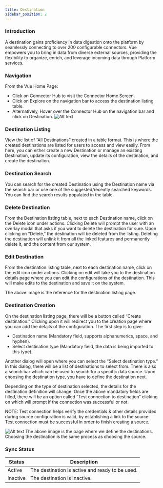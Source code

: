 ```yaml
---
title: Destination
sidebar_position: 2
---
```



### Introduction
A destination gains proficiency in data digestion onto the platform by seamlessly connecting to over 200 configurable connectors. Vue empowers you to bring in data from diverse external sources, providing the flexibility to organize, enrich, and leverage incoming data through Platform services.

### Navigation
From the Vue Home Page:
- Click on Connector Hub to visit the Connector Home Screen.
- Click on Explore on the navigation bar to access the destination listing table.
- Alternatively, Hover over the Connector Hub on the navigation bar and click on Destination.
![Alt text](https://d1r1e7xjkfj7nz.cloudfront.net/connect3b.png 'a title')
### Destination Listing
View the list of “All Destinations” created in a table format. This is where the created destinations are listed for users to access and view easily. From here, you can either create a new Destination or manage an existing Destination, update its configuration, view the details of the destination, and create the destination.

### Destination Search
You can search for the created Destination using the Destination name via the search bar or use one of the suggested/recently searched keywords. You can find the search results populated in the table.

### Delete Destination
From the Destination listing table, next to each Destination name, click on the Delete icon under actions. Clicking Delete will prompt the user with an overlay modal that asks if you want to delete the destination for sure. Upon clicking on “Delete,” the destination will be deleted from the listing. Deleting the destination will unlink it from all the linked features and permanently delete it, and the content from our system.


### Edit Destination
From the destination listing table, next to each destination name, click on the edit icon under actions. Clicking on edit will take you to the destination details page where you can edit the configurations of the destination. This will make edits to the destination and save it on the system.

The above image is the reference for the destination listing page.

### Destination Creation
On the destination listing page, there will be a button called “Create destination.” Clicking upon it will redirect you to the creation page where you can add the details of the configuration. The first step is to give:
- Destination name (Mandatory field, supports alphanumerics, space, and hyphen).
- Select destination type (Mandatory field, the data is being imported to this type).

Another dialog will open where you can select the “Select destination type.” In this dialog, there will be a list of destinations to select from. There is also a search bar which can be used to search for a specific data source. Upon choosing the destination type, you have to define the destination next.

Depending on the type of destination selected, the details for the destination definition will change. Once the above mandatory fields are filled, there will be an option called “Test connection to destination” clicking on which will prompt if the connection was successful or not.

NOTE: Test connection helps verify the credentials & other details provided during source configuration is valid, by establishing a link to the source. Test connection must be successful in order to finish creating a source.

![Alt text](https://d1r1e7xjkfj7nz.cloudfront.net/connect4b.png 'a title')
The above image is the page where we define the destinations. Choosing the destination is the same process as choosing the source.

### Sync Status
| Status  | Description                                        |
|---------|----------------------------------------------------|
| Active  | The destination is active and ready to be used.    |
| Inactive| The destination is inactive.                       |


